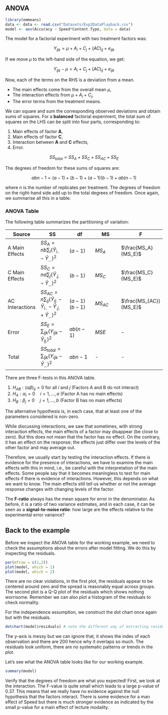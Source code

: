 ## ANOVA

```r
library(emmeans)
data <- data <- read.csv("Datasets/Exp2DataPlayback.csv")
model <- aov(Accuracy ~ Speed*Content.Type, data = data)
```

The model for a factorial experiment with two treatment factors was:

$$
Y_{ijk} = \mu + A_i + C_j + (AC)_{ij} + e_{ijk}
$$

If we move $\mu$ to the left-hand side of the equation, we get:

$$
Y_{ijk} - \mu = A_i + C_j + (AC)_{ij} + e_{ijk}
$$

Now, each of the terms on the RHS is a deviation from a mean.

-   The main effects come from the overall mean $\mu$,\
-   The interaction effects from $\mu + A_i + C_j$,\
-   The error terms from the treatment means.

We can square and sum the corresponding observed deviations and obtain sums of squares. For a **balanced** factorial experiment, the total sum of squares on the LHS can be split into four parts, corresponding to:

1.  Main effects of factor **A**,
2.  Main effects of factor **C**,
3.  Interaction between **A** and **C** effects,
4.  Error.

$$
SS_{total} = SS_A + SS_C + SS_{AC} + SS_E
$$

The degrees of freedom for these sums of squares are:

$$
abn - 1 = (a - 1) + (b - 1) + (a - 1)(b - 1) + ab(n - 1)
$$

where $n$ is the number of replicates per treatment. The degrees of freedom on the right-hand side add up to the total degrees of freedom. Once again, we summarise all this in a table.

### ANOVA Table {.unnumbered}

The following table summarizes the partitioning of variation:

| Source | SS | df | MS | F |
|----|----|----|----|----|
| A Main Effects | $SS_A = nb \sum_i (\bar{Y}_{i..} - \bar{Y}_{...})^2$ | $(a - 1)$ | $MS_A$ | $\frac{MS_A}{MS_E}$ |
| C Main Effects | $SS_C = na \sum_j (\bar{Y}_{.j.} - \bar{Y}_{...})^2$ | $(b - 1)$ | $MS_C$ | $\frac{MS_C}{MS_E}$ |
| AC Interactions | $SS_{AC} = n \sum_{ij} (\bar{Y}_{ij.} - \bar{Y}_{i..} - \bar{Y}_{.j.} + \bar{Y}_{...})^2$ | $(a - 1)(b - 1)$ | $MS_{AC}$ | $\frac{MS_{AC}}{MS_E}$ |
| Error | $SS_E = \sum_{ijk} (Y_{ijk} - \bar{Y}_{ij.})^2$ | $ab(n - 1)$ | $MSE$ | \- |
| Total | $SS_{total} = \sum_{ijk} (Y_{ijk} - \bar{Y}_{...})^2$ | $abn - 1$ | \- | \- |

There are three F-tests in this ANOVA table.

1.  $H_{AB} : (\alpha\beta)_{ij} = 0$ for all $i$ and $j$ (Factors A and B do not interact)
2.  $H_A : \alpha_i = 0 \quad i = 1, \dots, a$ (Factor A has no main effects)
3.  $H_B : \beta_j = 0 \quad j = 1, \dots, b$ (Factor B has no main effects)

The alternative hypothesis is, in each case, that at least one of the parameters considered is non-zero.

While discussing interactions, we saw that sometimes, with strong interaction effects, the main effects of a factor may disappear (be close to zero). But this does not mean that the factor has no effect. On the contrary, it has an effect on the response; the effects just differ over the levels of the other factor and may average out.

Therefore, we usually start by testing the interaction effects. If there is evidence for the presence of interactions, we have to examine the main effects with this in mind, i.e., be careful with the interpretation of the main effects. Some people say that it becomes meaningless to test for main effects if there is evidence of interactions. However, this depends on what we want to know. The main effects still tell us whether or not the average response changes with changing levels of the factor.

The **F-ratio** always has the mean square for error in the denominator. As before, it is a ratio of two variance estimates, and in each case, it can be seen as a **signal-to-noise ratio**: how large are the effects relative to the experimental error variance?

## Back to the example

Before we inspect the ANOVA table for the working example, we need to check the assumptions about the errors after model fitting. We do this by inspecting the residuals.

```r
par(mfrow = c(1,2))
plot(model, which = 1)
plot(model, which = 2)
```

There are no clear violations, in the first plot, the residuals appear to be centered around zero and the spread is reasonably equal across groups. The second plot is a Q-Q plot of the residuals which shows nothing worrisome. Remember we can also plot a histogram of the residuals to check normality.

For the independence assumption, we construct the dot chart once again but with the residuals.

```r

dotchart(model$residuals) # note the different way of extracting residuals!

```

The y-axis is messy but we can ignore that, it shows the index of each observation and there are 200 hence why it overlaps so much. The residuals look uniform, there are no systematic patterns or trends in the plot.

Let's see what the ANOVA table looks like for our working example.

```r
summary(model)
```

Verify that the degrees of freedom are what you expected! First, we look at the interaction. The F-value is quite small which leads to a large p-value of 0.37. This means that we really have no evidence against the null hypothesis that the factors interact. There is some evidence for a man effect of Speed but there is much stronger evidence as indicated by the small p-value for a main effect of lecture modality.
